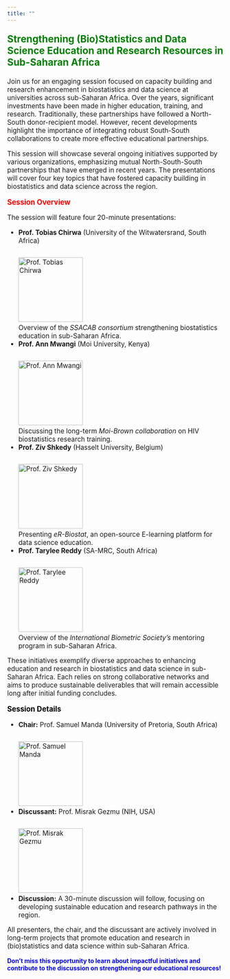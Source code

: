 ```yaml
---
title: ""
---
```


<p style="color: green; font-size: 1.6em; font-weight: bold;">
  Strengthening (Bio)Statistics and Data Science Education and Research Resources in Sub-Saharan Africa
</p>

<p style="font-size: 1.1em;">
  Join us for an engaging session focused on capacity building and research enhancement in biostatistics and data science at universities across sub-Saharan Africa. Over the years, significant investments have been made in higher education, training, and research. Traditionally, these partnerships have followed a North-South donor-recipient model. However, recent developments highlight the importance of integrating robust South-South collaborations to create more effective educational partnerships.
</p>

<p style="font-size: 1.1em;">
  This session will showcase several ongoing initiatives supported by various organizations, emphasizing mutual North-South-South partnerships that have emerged in recent years. The presentations will cover four key topics that have fostered capacity building in biostatistics and data science across the region.
</p>

<p style="color: red; font-size: 1.2em; font-weight: bold;">
  Session Overview
</p>

<p style="font-size: 1.1em;">
  The session will feature four 20-minute presentations:
</p>

<ul style="font-size: 1.1em;">
  <li>
    <strong>Prof. Tobias Chirwa</strong> (University of the Witwatersrand, South Africa)  
    <br><img src="ChirwaTF.jpg" alt="Prof. Tobias Chirwa" style="width:150px; margin-top:10px;">
    <br>Overview of the <em>SSACAB consortium</em> strengthening biostatistics education in sub-Saharan Africa.
  </li>
  <li>
    <strong>Prof. Ann Mwangi</strong> (Moi University, Kenya)  
    <br><img src="Ann.jpg" alt="Prof. Ann Mwangi" style="width:150px; margin-top:10px;">
    <br>Discussing the long-term <em>Moi-Brown collaboration</em> on HIV biostatistics research training.
  </li>
  <li>
    <strong>Prof. Ziv Shkedy</strong> (Hasselt University, Belgium)  
    <br><img src="ziv.png" alt="Prof. Ziv Shkedy" style="width:150px; margin-top:10px;">
    <br>Presenting <em>eR-Biostat</em>, an open-source E-learning platform for data science education.
  </li>
  <li>
    <strong>Prof. Tarylee Reddy</strong> (SA-MRC, South Africa)  
    <br><img src="tarylee.jpg" alt="Prof. Tarylee Reddy" style="width:150px; margin-top:10px;">
    <br>Overview of the <em>International Biometric Society's</em> mentoring program in sub-Saharan Africa.
  </li>
</ul>

<p style="font-size: 1.1em;">
  These initiatives exemplify diverse approaches to enhancing education and research in biostatistics and data science in sub-Saharan Africa. Each relies on strong collaborative networks and aims to produce sustainable deliverables that will remain accessible long after initial funding concludes.
</p>

<p style="color: black; font-size: 1.2em; font-weight: bold;">
  Session Details
</p>

<ul style="font-size: 1.1em;">
  <li>
    <strong>Chair:</strong> Prof. Samuel Manda (University of Pretoria, South Africa)  
    <br><img src="manda.jpg" alt="Prof. Samuel Manda" style="width:150px; margin-top:10px;">
  </li>
  <li>
    <strong>Discussant:</strong> Prof. Misrak Gezmu (NIH, USA)  
    <br><img src="misrak_gezmu.jpg" alt="Prof. Misrak Gezmu" style="width:150px; margin-top:10px;">
  </li>
  <li><strong>Discussion:</strong> A 30-minute discussion will follow, focusing on developing sustainable education and research pathways in the region.</li>
</ul>

<p style="font-size: 1.1em;">
  All presenters, the chair, and the discussant are actively involved in long-term projects that promote education and research in (bio)statistics and data science within sub-Saharan Africa.
</p>

<p style="color: blue; font-size: 1.0em; font-weight: bold;">
  Don’t miss this opportunity to learn about impactful initiatives and contribute to the discussion on strengthening our educational resources!
</p>
